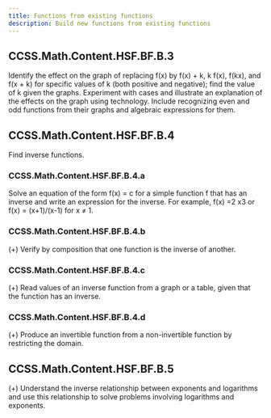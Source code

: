 ```yaml
---
title: Functions from existing functions
description: Build new functions from existing functions
---
```


## CCSS.Math.Content.HSF.BF.B.3

Identify the effect on the graph of replacing f(x) by f(x) + k, k f(x), f(kx), and f(x + k) for specific values of k (both positive and negative); find the value of k given the graphs. Experiment with cases and illustrate an explanation of the effects on the graph using technology. Include recognizing even and odd functions from their graphs and algebraic expressions for them.

## CCSS.Math.Content.HSF.BF.B.4

Find inverse functions.

### CCSS.Math.Content.HSF.BF.B.4.a

Solve an equation of the form f(x) = c for a simple function f that has an inverse and write an expression for the inverse. For example, f(x) =2 x3 or f(x) = (x+1)/(x-1) for x ≠ 1.

### CCSS.Math.Content.HSF.BF.B.4.b

(+) Verify by composition that one function is the inverse of another.

### CCSS.Math.Content.HSF.BF.B.4.c

(+) Read values of an inverse function from a graph or a table, given that the function has an inverse.

### CCSS.Math.Content.HSF.BF.B.4.d

(+) Produce an invertible function from a non-invertible function by restricting the domain.

## CCSS.Math.Content.HSF.BF.B.5

(+) Understand the inverse relationship between exponents and logarithms and use this relationship to solve problems involving logarithms and exponents.
